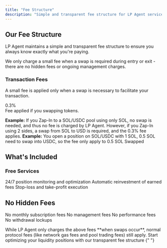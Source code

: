 ```yaml
---
title: "Fee Structure"
description: "Simple and transparent fee structure for LP Agent services"
---
```


## Our Fee Structure

LP Agent maintains a simple and transparent fee structure to ensure you always know exactly what you're paying.

<Note>
  We only charge a small fee when a swap is required during entry or exit -
  there are no hidden fees or ongoing management charges.
</Note>

### Transaction Fees

A small fee is applied only when a swap is necessary to facilitate your transaction.

<CardGroup cols={2}>
  <Card title="Swap Fee" icon="arrow-right-to-bracket">
    <div className="mt-2">
      <span className="text-2xl font-bold text-primary">0.3%</span>
      <div className="mt-2 text-sm">Fee applied if you swapping tokens.</div>
    </div>
  </Card>
</CardGroup>

**Example:** If you Zap-In to a SOL/USDC pool using only SOL, no swap is needed, and thus no fee is charged by LP Agent. However, if you Zap-In using 2 sides, a swap from SOL to USD is required, and the 0.3% fee applies.
**Example:** You open a position on SOL/USDC with 1 SOL, 0.5 SOL need to swap into USDC, so the fee only apply to 0.5 SOL Swapped

## What's Included

### Free Services

<CardGroup cols={3}>
  <Card title="AI Management" icon="robot">
    24/7 position monitoring and optimization
  </Card>
  <Card title="Auto-Compound" icon="rotate">
    Automatic reinvestment of earned fees
  </Card>
  <Card title="Risk Management" icon="shield-check">
    Stop-loss and take-profit execution
  </Card>
</CardGroup>

## No Hidden Fees

<Check>No monthly subscription fees</Check>
<Check>No management fees</Check>
<Check>No performance fees</Check>
<Check>No withdrawal lockups</Check>

<Warning>
  While LP Agent only charges the above fees **when swaps occur**, normal
  protocol fees (like network gas fees and pool trading fees) still apply.
</Warning>

<Card title="Ready to Start?" icon="rocket" href="/quickstart">
  Start optimizing your liquidity positions with our transparent fee structure
</Card>{" "}
